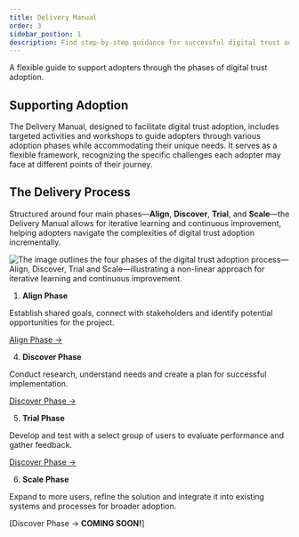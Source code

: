 ```yaml
---
title: Delivery Manual
order: 3
sidebar_postion: 1
description: Find step-by-step guidance for successful digital trust adoption.
---
```


<!-- DO NOT MODIFY THIS BLOCK -->

<PageLinks />
<!-- CONTINUE ADDING CONTENT FROM HERE -->

A flexible guide to support adopters through the phases of digital trust adoption.

## Supporting Adoption
The Delivery Manual, designed to facilitate digital trust adoption, includes targeted activities and workshops to guide adopters through various adoption phases while accommodating their unique needs. It serves as a flexible framework, recognizing the specific challenges each adopter may face at different points of their journey.

## The Delivery Process
Structured around four main phases—**Align**, **Discover**, **Trial**, and **Scale**—the Delivery Manual allows for iterative learning and continuous improvement, helping adopters navigate the complexities of digital trust adoption incrementally.

![The image outlines the four phases of the digital trust adoption process—Align, Discover, Trial  and Scale—illustrating a non-linear approach for iterative learning and continuous improvement.](/img/deliverymanual/Digital_Trust_Adoption_Phases.png)

1. **Align Phase**

Establish shared goals, connect with stakeholders and identify potential opportunities for the project.

[Align Phase →](https://bcgov.github.io/digital-trust-toolkit/docs/delivery-manual/align/)

4. **Discover Phase**

Conduct research, understand needs and create a plan for successful implementation.

[Discover Phase →](https://bcgov.github.io/digital-trust-toolkit/docs/delivery-manual/discover/)

5. **Trial Phase**

Develop and test with a select group of users to evaluate performance and gather feedback.

[Discover Phase →](https://bcgov.github.io/digital-trust-toolkit/docs/delivery-manual/trial/)

6. **Scale Phase**

Expand to more users, refine the solution and integrate it into existing systems and processes for broader adoption.

[Discover Phase → **COMING SOON!**]
